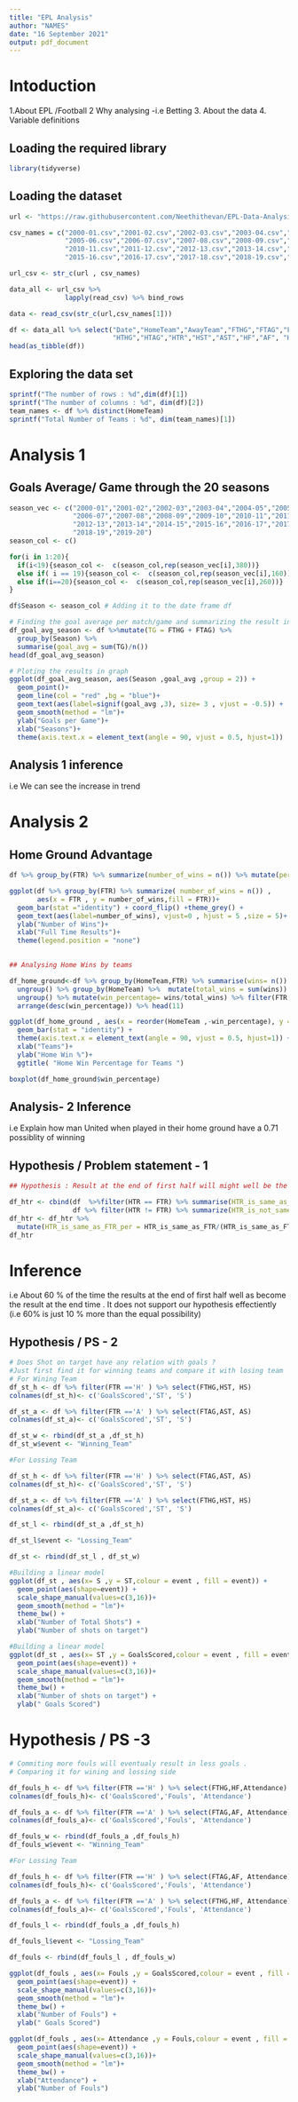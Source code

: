 ```yaml
---
title: "EPL Analysis"
author: "NAMES"
date: "16 September 2021"
output: pdf_document
---
```

# Intoduction

1.About EPL /Football
2 Why analysing -i.e Betting 
3. About the data 
4. Variable definitions 


## Loading the required library

```r
library(tidyverse)
```

## Loading the dataset 

```r
url <- "https://raw.githubusercontent.com/Neethithevan/EPL-Data-Analysis/main/Dataset/"

csv_names = c("2000-01.csv","2001-02.csv","2002-03.csv","2003-04.csv","2004-05.csv",
              "2005-06.csv","2006-07.csv","2007-08.csv","2008-09.csv","2009-10.csv",
              "2010-11.csv","2011-12.csv","2012-13.csv","2013-14.csv","2014-15.csv",
              "2015-16.csv","2016-17.csv","2017-18.csv","2018-19.csv","2019-20.csv")

url_csv <- str_c(url , csv_names)

data_all <- url_csv %>% 
              lapply(read_csv) %>% bind_rows                                                       


```


```r
data <- read_csv(str_c(url,csv_names[1]))
```


```r
df <- data_all %>% select("Date","HomeTeam","AwayTeam","FTHG","FTAG","FTR",
                          "HTHG","HTAG","HTR","HST","AST","HF","AF", "HS", "AS", "Attendance")
head(as_tibble(df))

```

## Exploring the data set

```r
sprintf("The number of rows : %d",dim(df)[1])
sprintf("The number of columns : %d", dim(df)[2])
team_names <- df %>% distinct(HomeTeam)
sprintf("Total Number of Teams : %d", dim(team_names)[1])
```

# Analysis 1 

## Goals Average/ Game through the 20 seasons

```r

season_vec <- c("2000-01","2001-02","2002-03","2003-04","2004-05","2005-06",
                "2006-07","2007-08","2008-09","2009-10","2010-11","2011-12",
                "2012-13","2013-14","2014-15","2015-16","2016-17","2017-18",
                "2018-19","2019-20")
season_col <- c()

for(i in 1:20){
  if(i<19){season_col <-  c(season_col,rep(season_vec[i],380))}
  else if( i == 19){season_col <-  c(season_col,rep(season_vec[i],160))}
  else if(i==20){season_col <-  c(season_col,rep(season_vec[i],260))}
}

df$Season <- season_col # Adding it to the date frame df
```

```r
# Finding the goal average per match/game and summarizing the result in season wise
df_goal_avg_season <- df %>%mutate(TG = FTHG + FTAG) %>%
  group_by(Season) %>%
  summarise(goal_avg = sum(TG)/n())
head(df_goal_avg_season)
```

```r
# Ploting the results in graph
ggplot(df_goal_avg_season, aes(Season ,goal_avg ,group = 2)) + 
  geom_point()+ 
  geom_line(col = "red" ,bg = "blue")+
  geom_text(aes(label=signif(goal_avg ,3), size= 3 , vjust = -0.5)) + 
  geom_smooth(method = "lm")+
  ylab("Goals per Game")+
  xlab("Seasons")+
  theme(axis.text.x = element_text(angle = 90, vjust = 0.5, hjust=1))
```
## Analysis 1 inference
i.e We can see the increase in trend

# Analysis 2

## Home Ground Advantage 
```r

df %>% group_by(FTR) %>% summarize(number_of_wins = n()) %>% mutate(percent = number_of_wins/sum(number_of_wins))
```

```r
ggplot(df %>% group_by(FTR) %>% summarize( number_of_wins = n()) ,
       aes(x = FTR , y = number_of_wins,fill = FTR))+
  geom_bar(stat ="identity") + coord_flip() +theme_grey() +
  geom_text(aes(label=number_of_wins), vjust=0 , hjust = 5 ,size = 5)+
  ylab("Number of Wins")+
  xlab("Full Time Results")+
  theme(legend.position = "none")
  
```

```r
## Analysing Home Wins by teams 

df_home_ground<-df %>% group_by(HomeTeam,FTR) %>% summarise(wins= n()) %>%
  ungroup() %>% group_by(HomeTeam) %>%  mutate(total_wins = sum(wins)) %>% 
  ungroup() %>% mutate(win_percentage= wins/total_wins) %>% filter(FTR == "H") %>% 
  arrange(desc(win_percentage)) %>% head(11)

ggplot(df_home_ground , aes(x = reorder(HomeTeam ,-win_percentage), y = win_percentage ,fill = HomeTeam)) + 
  geom_bar(stat = "identity") + 
  theme(axis.text.x = element_text(angle = 90, vjust = 0.5, hjust=1)) +
  xlab("Teams")+
  ylab("Home Win %")+
  ggtitle( "Home Win Percentage for Teams ")

```
```r
boxplot(df_home_ground$win_percentage)
```

## Analysis- 2 Inference 

i.e Explain how man United when played in their home ground have a 0.71 possiblity of winning

## Hypothesis / Problem statement - 1
```r
## Hypothesis : Result at the end of first half will might well be the final result

df_htr <- cbind(df  %>%filter(HTR == FTR) %>% summarise(HTR_is_same_as_FTR =n()),
                df %>% filter(HTR != FTR) %>% summarize(HTR_is_not_same_as_FTR = n()))
df_htr <- df_htr %>% 
  mutate(HTR_is_same_as_FTR_per = HTR_is_same_as_FTR/(HTR_is_same_as_FTR+HTR_is_not_same_as_FTR))
df_htr

```

# Inference
i.e About 60 % of the time the results at the end of first half well as become the result at the end time . It does not support our hypothesis effectiently (i.e 60% is just 10 % more than the equal possibility)


## Hypothesis / PS - 2
```r
# Does Shot on target have any relation with goals ? 
#Just first find it for winning teams and compare it with losing team
# For Wining Team
df_st_h <- df %>% filter(FTR =='H' ) %>% select(FTHG,HST, HS)
colnames(df_st_h)<- c('GoalsScored','ST', 'S')

df_st_a <- df %>% filter(FTR =='A' ) %>% select(FTAG,AST, AS)
colnames(df_st_a)<- c('GoalsScored','ST', 'S')

df_st_w <- rbind(df_st_a ,df_st_h)
df_st_w$event <- "Winning_Team"

#For Lossing Team

df_st_h <- df %>% filter(FTR =='H' ) %>% select(FTAG,AST, AS)
colnames(df_st_h)<- c('GoalsScored','ST', 'S')

df_st_a <- df %>% filter(FTR =='A' ) %>% select(FTHG,HST, HS)
colnames(df_st_a)<- c('GoalsScored','ST', 'S')

df_st_l <- rbind(df_st_a ,df_st_h)

df_st_l$event <- "Lossing_Team"

df_st <- rbind(df_st_l , df_st_w)

```

```r
#Building a linear model
ggplot(df_st , aes(x= S ,y = ST,colour = event , fill = event)) +
  geom_point(aes(shape=event)) +
  scale_shape_manual(values=c(3,16))+
  geom_smooth(method = "lm")+
  theme_bw() + 
  xlab("Number of Total Shots") +
  ylab("Number of shots on target")
```
```r
#Building a linear model
ggplot(df_st , aes(x= ST ,y = GoalsScored,colour = event , fill = event)) +
  geom_point(aes(shape=event)) +
  scale_shape_manual(values=c(3,16))+
  geom_smooth(method = "lm")+
  theme_bw() + 
  xlab("Number of shots on target") +
  ylab(" Goals Scored")
```


# Hypothesis / PS -3

```r
# Commiting more fouls will eventualy result in less goals .
# Comparing it for wining and lossing side

df_fouls_h <- df %>% filter(FTR =='H' ) %>% select(FTHG,HF,Attendance)
colnames(df_fouls_h)<- c('GoalsScored','Fouls', 'Attendance')

df_fouls_a <- df %>% filter(FTR =='A' ) %>% select(FTAG,AF, Attendance)
colnames(df_fouls_a)<- c('GoalsScored','Fouls', 'Attendance')

df_fouls_w <- rbind(df_fouls_a ,df_fouls_h)
df_fouls_w$event <- "Winning_Team"

#For Lossing Team

df_fouls_h <- df %>% filter(FTR =='H' ) %>% select(FTAG,AF, Attendance)
colnames(df_fouls_h)<- c('GoalsScored','Fouls', 'Attendance')

df_fouls_a <- df %>% filter(FTR =='A' ) %>% select(FTHG,HF, Attendance)
colnames(df_fouls_a)<- c('GoalsScored','Fouls', 'Attendance')

df_fouls_l <- rbind(df_fouls_a ,df_fouls_h)

df_fouls_l$event <- "Lossing_Team"

df_fouls <- rbind(df_fouls_l , df_fouls_w)

```

```r
ggplot(df_fouls , aes(x= Fouls ,y = GoalsScored,colour = event , fill = event)) +
  geom_point(aes(shape=event)) +
  scale_shape_manual(values=c(3,16))+
  geom_smooth(method = "lm")+
  theme_bw() + 
  xlab("Number of Fouls") +
  ylab(" Goals Scored")


```
```r
ggplot(df_fouls , aes(x= Attendance ,y = Fouls,colour = event , fill = event)) +
  geom_point(aes(shape=event)) +
  scale_shape_manual(values=c(3,16))+
  geom_smooth(method = "lm")+
  theme_bw() + 
  xlab("Attendance") +
  ylab("Number of Fouls")

```

